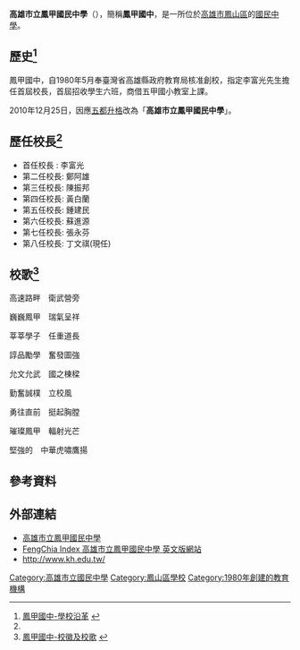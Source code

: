 {{Infobox School
| name = 高雄市立鳳甲國民中學
| other_name = Kaohsiung Municipal Fengjia Junior High School 
| image =
| established = 1980年 臺灣省高雄縣立鳳甲國民中學<br />2010年 高雄市立鳳甲國民中學<ref>{{cite web | url=http://kpd.kcg.gov.tw/downloadfile_url.aspx?url=files/718e78f9-e724-48f2-906c-1680dedb81d2.xls | title=高雄市政府人事處 - 一級機關代碼編訂對照表、各區公所及學校 代碼編訂對照表、二級機關 代碼編訂對照表 | publisher=高雄市政府人事處 | date=2010年12月27日 | accessdate=2014年10月20日 | author=高雄市政府人事處 | language=zh-tw | archive-url=https://web.archive.org/web/20141022034703/http://kpd.kcg.gov.tw/downloadfile_url.aspx?url=files%2F718e78f9-e724-48f2-906c-1680dedb81d2.xls# | archive-date=2014-10-22 | dead-url=yes }}</ref>
| type = 直轄市立國民中學
| district = {{ROC}}[[高雄市|高雄市]][[鳳山區|鳳山區]]
| grades = 三年級制
| principal = 丁文祺
| address = 830 高雄市鳳山區輜汽路300號
| website = http://www.fjm.ks.edu.tw/
|coordinates={{Coord|22.615833|120.342222|display=inline,title}}|pushpin_map=Taiwan Kaohsiung|caption=鳳甲國中校徽|number=07-7675300|fax=07-7675305}}

'''高雄市立鳳甲國民中學'''（{{Lang-en|Kaohsiung Municipal Fengjia Junior High School}}），簡稱'''鳳甲國中'''，是一所位於[[高雄市|高雄市]][[鳳山區|鳳山區]]的[[國民中學|國民中學]]。

== 歷史<ref name="history">[http://163.16.54.253/releaseRedirect.do?unitID=183&pageID=3047 鳳甲國中-學校沿革] {{webarchive|url=https://web.archive.org/web/20141122071555/http://163.16.54.253/releaseRedirect.do?unitID=183&pageID=3047 |date=2014-11-22 }}</ref> == 
鳳甲國中，自1980年5月奉臺灣省高雄縣政府教育局核准創校，指定李富光先生擔任首屆校長，首屆招收學生六班，商借五甲國小教室上課。

2010年12月25日，因應[[五都升格|五都升格]]改為「'''高雄市立鳳甲國民中學'''」。

== 歷任校長<ref name="history" /> ==

* 首任校長  : 李富光
* 第二任校長: 鄭阿雄
* 第三任校長: 陳振邦
* 第四任校長: 黃白蘭
* 第五任校長: 鍾建民
* 第六任校長: 蘇進源
* 第七任校長: 張永芬
* 第八任校長: 丁文祺(現任)

== 校歌<ref>[http://163.16.54.253/releaseRedirect.do?unitID=183&pageID=3049 鳳甲國中-校徽及校歌] {{webarchive|url=https://web.archive.org/web/20141122071915/http://163.16.54.253/releaseRedirect.do?unitID=183&pageID=3049 |date=2014-11-22 }}</ref> ==
高速路畔　衛武營旁

巍巍鳳甲　瑞氣呈祥

莘莘學子　任重道長

諄品勵學　奮發圖強

允文允武　國之棟樑

勤奮誠樸　立校風

勇往直前　挺起胸膛

璀璨鳳甲　輻射光芒

堅強的　中華虎嘯鷹揚

== 參考資料 ==
{{Reflist}}

== 外部連結 ==
* [https://web.archive.org/web/20111026025551/http://www.fjm.ks.edu.tw/ 高雄市立鳳甲國民中學{{zh-tw}}]
* [https://web.archive.org/web/20140510051336/http://163.16.54.252/new2/eng_version/ FengChia Index 高雄市立鳳甲國民中學 英文版網站{{en}}]
* http://www.kh.edu.tw/ {{Wayback|url=http://www.kh.edu.tw/ |date=20120103093602 }}
{{高雄市國民中學}}

[[Category:高雄市立國民中學|Category:高雄市立國民中學]]
[[Category:鳳山區學校|Category:鳳山區學校]]
[[Category:1980年創建的教育機構|Category:1980年創建的教育機構]]